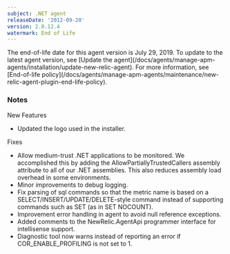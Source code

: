 ```yaml
---
subject: .NET agent
releaseDate: '2012-09-20'
version: 2.0.12.4
watermark: End of Life
---
```


<Callout variant="important">
  The end-of-life date for this agent version is July 29, 2019. To update to the latest agent version, see [Update the agent](/docs/agents/manage-apm-agents/installation/update-new-relic-agent). For more information, see [End-of-life policy](/docs/agents/manage-apm-agents/maintenance/new-relic-agent-plugin-end-life-policy).
</Callout>

### Notes

New Features

* Updated the logo used in the installer.

Fixes

* Allow medium-trust .NET applications to be monitored. We accomplished this by adding the AllowPartiallyTrustedCallers assembly attribute to all of our .NET assemblies. This also reduces assembly load overhead in some environments.
* Minor improvements to debug logging.
* Fix parsing of sql commands so that the metric name is based on a SELECT/INSERT/UPDATE/DELETE-style command instead of supporting commands such as SET (as in SET NOCOUNT).
* Improvement error handling in agent to avoid null reference exceptions.
* Added comments to the NewRelic.AgentApi programmer interface for intellisense support.
* Diagnostic tool now warns instead of reporting an error if COR_ENABLE_PROFILING is not set to 1.
